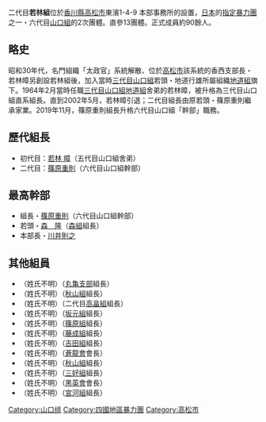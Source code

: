 二代目'''若林組'''位於[[香川縣|香川縣]][[高松市|高松市]]東濱1-4-9 本部事務所的設置，[[日本|日本]]的[[指定暴力團|指定暴力團]]之一・六代目[[山口組|山口組]]的2次團體。直參13團體。正式成員約90餘人。

==略史==
昭和30年代，名門組織「太政官」系統解散、位於[[高松市|高松市]]該系統的香西支部長・若林暲另創設若林組後，加入當時[[三代目山口組|三代目山口組]]若頭・地道行雄所屬組織[[地道組|地道組]]旗下。1964年2月當時任職[[三代目山口組|三代目山口組]][[地道組|地道組]]舍弟的若林暲，被升格為三代目山口組直系組長。直到2002年5月，若林暲引退；二代目組長由原若頭・篠原重則繼承家業。2019年11月，篠原重則組長升格六代目山口組「幹部」職務。

==歷代組長==
*初代目：[[若林暲|若林  暲]]（五代目山口組舍弟）
*二代目：[[篠原重則|篠原重則]]（六代目山口組幹部）

==最高幹部==
*組長・[[篠原重則|篠原重則]]（六代目山口組幹部）
*若頭・[[森隆|森　隆]]（[[森組|森組]]組長）
*本部長・[[川井則之|川井則之]]

==其他組員==
* （姓氏不明）（[[丸亀支部|丸亀支部]]組長）
* （姓氏不明）（[[秋山組|秋山組]]組長）
* （姓氏不明）（二代目[[高畠組|高畠組]]組長）
* （姓氏不明）（[[坂元組|坂元組]]組長）
* （姓氏不明）（[[篠原組|篠原組]]組長）
* （姓氏不明）（[[藤成組|藤成組]]組長）
* （姓氏不明）（[[吉田組|吉田組]]組長）
* （姓氏不明）（[[蒼龍會|蒼龍會]]會長）
* （姓氏不明）（[[秋山組|秋山組]]組長）
* （姓氏不明）（[[三好組|三好組]]組長）
* （姓氏不明）（[[黑英會|黑英會]]會長）
* （姓氏不明）（[[宮河組|宮河組]]組長）

{{六代目山口組}}
{{Japan-org-stub}}

{{DEFAULTSORT:Wakabayashi-gumi}}
[[Category:山口组|Category:山口组]]
[[Category:四國地區暴力團|Category:四國地區暴力團]]
[[Category:高松市|Category:高松市]]